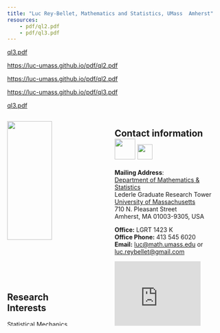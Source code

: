 ```yaml
---
title: "Luc Rey-Bellet, Mathematics and Statistics, UMass  Amherst"
resources: 
    - pdf/ql2.pdf
    - pdf/ql3.pdf
---
```



[ql3.pdf](images/akpr.pdf)

<https://luc-umass.github.io/pdf/ql2.pdf>

<https://luc-umass.github.io/pdf/ql2.pdf>

<https://luc-umass.github.io/pdf/ql3.pdf>



[ql3.pdf](pdf/ql3.pdf)


:::: {.columns}

::: {.column width="40%"}

![](/images/luc.png){width=75%}


<h2 id="toc_7">Research Interests</h2>

Statistical Mechanics, Applied Probability, Game Theory, Uncertainty Quantification, and Machine Learning.  

A detailed [CV](https://people.math.umass.edu/%7Elr7q/ps_files/curriculum.pdf)


[Google Scholar](http://scholar.google.com/citations?user=GElhocQAAAAJ&amp;hl=en) <img src="images/GoogleScholar.jpeg" width="40" height="35" >
[Research Gate](http://www.researchgate.net/profile/Luc_Rey-Bellet)    <img src="images/ResearchGate.png" width="32" height="25" >  
[Arxiv](https://arxiv.org/search/?query=rey-bellet&amp;searchtype=author&amp;source=header)     <img src="images/ArXiv.png" width="50" height="25" >
[Mathscinet](https://mathscinet.ams.org/mathscinet/MRAuthorID/614960) <img src="images/MathSciNet.png" width="40" height="35" >
[Orcid](https://orcid.org/0000-0003-1166-8957)<img src="images/ORCID.jpeg" width="50" height="25" ></p>


:::

::: {.column width="5%"}
<!-- empty column to create gap -->
:::

::: {.column width="55%"}


<h2 id="toc_2">Contact information   ![](images/Umass.png){width=0.5in}    <img src="images/Umass.png" width="35" height="35"></h2>

**Mailing Address**:  
[Department of Mathematics &amp; Statistics](http://www.math.umass.edu)  
Lederle Graduate Research Tower  
[University of Massachusetts](http://www.umass.edu)  
710 N. Pleasant Street  
Amherst, MA 01003-9305, USA  


**Office:** LGRT 1423 K  
**Office Phone:** 413 545 6020  
**Email:** <luc@math.umass.edu> or  <luc.reybellet@gmail.com>  



<iframe src="https://www.google.com/maps/embed?pb=!1m18!1m12!1m3!1d2946.590106123845!2d-72.53026192381934!3d42.393877671189806!2m3!1f0!2f0!3f0!3m2!1i1024!2i768!4f13.1!3m3!1m2!1s0x89e6d27a14795047%3A0xc76f76aee8c12de1!2sLederle%20Graduate%20Research%20Tower%2C%20Amherst%2C%20MA%2001002!5e0!3m2!1sen!2sus!4v1702310761681!5m2!1sen!2sus" width="200" height="150" style="border:0;" allowfullscreen="" loading="lazy" referrerpolicy="no-referrer-when-downgrade"></iframe>


:::

::::


